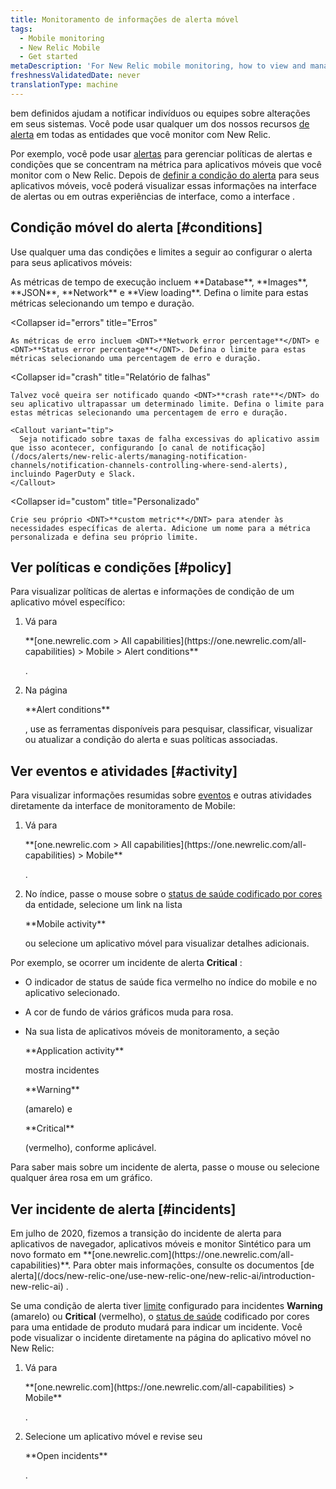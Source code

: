 ```yaml
---
title: Monitoramento de informações de alerta móvel
tags:
  - Mobile monitoring
  - New Relic Mobile
  - Get started
metaDescription: 'For New Relic mobile monitoring, how to view and manage alert policies, conditions, incidents, and other activity and events.'
freshnessValidatedDate: never
translationType: machine
---
```


<InlinePopover type="alerts"/>bem definidos ajudam a notificar indivíduos ou equipes sobre alterações em seus sistemas. Você pode usar qualquer um dos nossos recursos [de alerta](/docs/alerts-applied-intelligence) em todas as entidades que você monitor com New Relic.

Por exemplo, você pode usar [alertas](/docs/alerts-applied-intelligence/new-relic-alerts/get-started/introduction-alerts) para gerenciar políticas de alertas e condições que se concentram na métrica para aplicativos móveis que você monitor com o New Relic. Depois de [definir a condição do alerta](/docs/alerts-applied-intelligence/new-relic-alerts/alert-conditions/create-alert-conditions) para seus aplicativos móveis, você poderá visualizar essas informações na interface de alertas ou em outras experiências de interface, como a interface <InlinePopover type="mobile"/>.

## Condição móvel do alerta [#conditions]

Use qualquer uma das condições e limites a seguir ao configurar o alerta para seus aplicativos móveis:

<CollapserGroup>
  <Collapser
    id="execution"
    title="Tempo de execução"
  >
    As métricas de tempo de execução incluem <DNT>**Database**</DNT>, <DNT>**Images**</DNT>, <DNT>**JSON**</DNT>, <DNT>**Network**</DNT> e <DNT>**View loading**</DNT>. Defina o limite para estas métricas selecionando um tempo e duração.
  </Collapser>

  <Collapser
    id="errors"
    title="Erros"
  >
    As métricas de erro incluem <DNT>**Network error percentage**</DNT> e <DNT>**Status error percentage**</DNT>. Defina o limite para estas métricas selecionando uma percentagem de erro e duração.
  </Collapser>

  <Collapser
    id="crash"
    title="Relatório de falhas"
  >
    Talvez você queira ser notificado quando <DNT>**crash rate**</DNT> do seu aplicativo ultrapassar um determinado limite. Defina o limite para estas métricas selecionando uma percentagem de erro e duração.

    <Callout variant="tip">
      Seja notificado sobre taxas de falha excessivas do aplicativo assim que isso acontecer, configurando [o canal de notificação](/docs/alerts/new-relic-alerts/managing-notification-channels/notification-channels-controlling-where-send-alerts), incluindo PagerDuty e Slack.
    </Callout>
  </Collapser>

  <Collapser
    id="custom"
    title="Personalizado"
  >
    Crie seu próprio <DNT>**custom metric**</DNT> para atender às necessidades específicas de alerta. Adicione um nome para a métrica personalizada e defina seu próprio limite.
  </Collapser>
</CollapserGroup>

## Ver políticas e condições [#policy]

Para visualizar políticas de alertas e informações de condição de um aplicativo móvel específico:

1. Vá para

   <DNT>
     **[one.newrelic.com > All capabilities](https://one.newrelic.com/all-capabilities) > Mobile > Alert conditions**
   </DNT>

   .

2. Na página

   <DNT>
     **Alert conditions**
   </DNT>

   , use as ferramentas disponíveis para pesquisar, classificar, visualizar ou atualizar a condição do alerta e suas políticas associadas.

## Ver eventos e atividades [#activity]

Para visualizar informações resumidas sobre [eventos](/docs/alerts/new-relic-alerts-beta/getting-started/alerts-glossary#event) e outras atividades diretamente da interface de monitoramento de Mobile:

1. Vá para

   <DNT>
     **[one.newrelic.com > All capabilities](https://one.newrelic.com/all-capabilities) > Mobile**
   </DNT>

   .

2. No índice, passe o mouse sobre o [status de saúde codificado por cores](/docs/alerts/new-relic-alerts-beta/getting-started/alerts-glossary#health-status) da entidade, selecione um link na lista

   <DNT>
     **Mobile activity**
   </DNT>

   ou selecione um aplicativo móvel para visualizar detalhes adicionais.

Por exemplo, se ocorrer um incidente de alerta <DNT>**Critical**</DNT> :

* O indicador de status de saúde fica vermelho no índice do mobile e no aplicativo selecionado.

* A cor de fundo de vários gráficos muda para rosa.

* Na sua lista de aplicativos móveis de monitoramento, a seção

  <DNT>
    **Application activity**
  </DNT>

  mostra incidentes

  <DNT>
    **Warning**
  </DNT>

  (amarelo) e

  <DNT>
    **Critical**
  </DNT>

  (vermelho), conforme aplicável.

Para saber mais sobre um incidente de alerta, passe o mouse ou selecione qualquer área rosa em um gráfico.

## Ver incidente de alerta [#incidents]

<Callout variant="important">
  Em julho de 2020, fizemos a transição do incidente de alerta para aplicativos de navegador, aplicativos móveis e monitor Sintético para um novo formato em <DNT>**[one.newrelic.com](https://one.newrelic.com/all-capabilities)**</DNT>. Para obter mais informações, consulte os documentos [de alerta](/docs/new-relic-one/use-new-relic-one/new-relic-ai/introduction-new-relic-ai) .
</Callout>

Se uma condição de alerta tiver [limite](/docs/alerts/new-relic-alerts-beta/getting-started/alerts-glossary#alert-threshold) configurado para incidentes <DNT>**Warning**</DNT> (amarelo) ou <DNT>**Critical**</DNT> (vermelho), o [status de saúde](/docs/alerts/new-relic-alerts-beta/getting-started/alerts-glossary#health-status) codificado por cores para uma entidade de produto mudará para indicar um incidente. Você pode visualizar o incidente diretamente na página do aplicativo móvel no New Relic:

1. Vá para

   <DNT>
     **[one.newrelic.com](https://one.newrelic.com/all-capabilities) > Mobile**
   </DNT>

   .

2. Selecione um aplicativo móvel e revise seu

   <DNT>
     **Open incidents**
   </DNT>

   .
